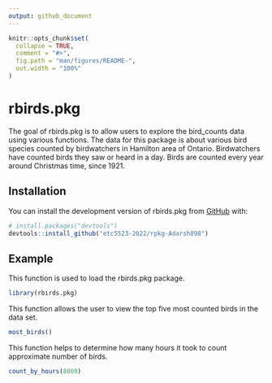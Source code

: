 ```yaml
---
output: github_document
---
```


<!-- README.md is generated from README.Rmd. Please edit that file -->

```r
knitr::opts_chunk$set(
  collapse = TRUE,
  comment = "#>",
  fig.path = "man/figures/README-",
  out.width = "100%"
)
```

# rbirds.pkg

<!-- badges: start -->
<!-- badges: end -->

The goal of rbirds.pkg is to allow users to explore the bird_counts data using various functions. The data for this package is about various bird species counted by birdwatchers in Hamilton area of Ontario. Birdwatchers have counted birds they saw or heard in a day. Birds are counted every year around Christmas time, since 1921.

## Installation

You can install the development version of rbirds.pkg from [GitHub](https://github.com/etc5523-2022/rpkg-Adarsh098) with:

``` r
# install.packages("devtools")
devtools::install_github("etc5523-2022/rpkg-Adarsh098")
```

## Example

This function is used to load the rbirds.pkg package.

```r
library(rbirds.pkg)
```

This function allows the user to view the top five most counted birds in the data set.
```r
most_birds()
```

This function helps to determine how many hours it took to count approximate number of birds.

```r
count_by_hours(8000)
```




